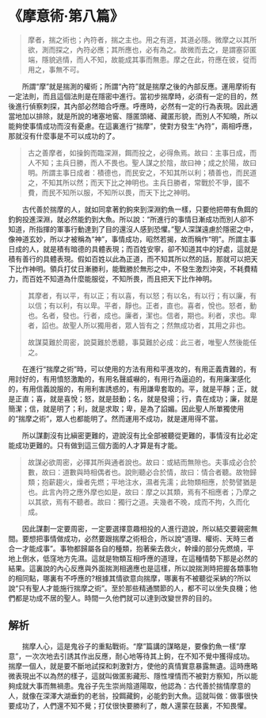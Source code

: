 # 《摩意術·第八篇》

> 摩者，揣之術也；內符者，揣之主也。用之有道，其道必隱。微摩之以其所欲，測而探之，內符必應；其所應也，必有為之。故微而去之，是謂塞窌匿端，隱貌逃情，而人不知，故能成其事而無患。摩之在此，符應在彼，從而用之，事無不可。

&emsp;&emsp;所謂“摩”就是揣測的權術；所謂“內符”就是揣摩之後的內部反應。運用摩術有一定法則，而且這個法則是在隱密中進行。當初步揣摩時，必須有一定的目的，然後進行偵察刺探，其內部必然暗合呼應。呼應時，必然有一定的行為表現。因此適當地加以排除，就是所說的堵塞地窖、隱匿頭緒、藏匿形貌，而別人不知曉，所以能夠使事情成功而沒有憂慮。在這裏進行“揣摩”，使對方發生“內符”，兩相呼應，那就沒有什麼事是不可以成功的了。

> 古之善摩者，如操鉤而臨深淵，餌而投之，必得魚焉。故曰：主事日成，而人不知；主兵日勝，而人不畏也。聖人謀之於陰，故曰神；成之於陽，故曰明。所謂主事日成者：積德也，而民安之，不知其所以利；積善也，而民道之，不知其所以然；而天下比之神明也。主兵日勝者，常戰於不爭，國不費，而民不知所以服，不知所以畏，而天下比之神明。

&emsp;&emsp;古代善於揣摩的人，就如同拿著釣鉤來到深淵釣魚一樣，只要他把帶有魚餌的釣鉤投進深淵，就必然能釣到大魚。所以說：“所進行的事情日漸成功而別人卻不知道，所指揮的軍事行動達到了目的還沒人感到恐懼。”聖人深謀遠慮於隱密之中，像神道玄妙，所以才被稱為“神”，事情成功，昭然若揭，故而稱作“明”。所謂主事日成的人，就是積有暗德的具體表現；而百姓安寧，卻不知道其中的好處，這就是積有善行的具體表現。假如百姓以此為正道，而不知其所以然的話，那就可以把天下比作神明。領兵打仗日漸勝利，能戰勝於無形之中，不發生激烈沖突，不耗費精力，而百姓不知道為什麼能服從，不知所畏，而且把天下比作神明。

> 其摩者，有以平，有以正；有以喜，有以怒；有以名，有以行；有以廉，有以信；有以利，有以卑。平者，靜也。正者，直也。喜者，悅也。怒者，動也。名者，發也。行者，成也。廉者，潔也。信者，期也。利者，求也。卑者，諂也。故聖人所以獨用者，眾人皆有之；然無成功者，其用之非也。
>
> 故謀莫難於周密，說莫難於悉聽，事莫難於必成：此三者，唯聖人然後能任之。

&emsp;&emsp;在進行“揣摩之術”時，可以使用的方法有用和平進攻的，有用正義責難的，有用討好的，有用憤怒激勵的，有用名聲威嚇的，有用行為逼迫的，有用廉潔感化的，有用信義說服的，有用利害誘惑的，有用謙卑套取的。平，就是平靜；正，就是正直；喜，就是喜悅；怒，就是鼓動；名，就是發揚；行，貴在成功；廉，就是簡潔；信，就是明了；利，就是求取；卑，是為了諂媚。因此聖人所單獨使用的“揣摩之術”，眾人也都能明了。然而運用不成功，就是運用得不當。

&emsp;&emsp;所以謀劃沒有比縝密更難的，遊說沒有比全部被聽從更難的，事情沒有比必定能成功更難的。只有做到這三個方面的人才算是有才能。

> 故謀必欲周密，必擇其所與通者說也。故曰：或結而無隙也。夫事成必合於數，故曰：道數與時相偶者也。說則聽必合於情，故曰：情合者聽。故物歸類；抱薪趨火，燥者先燃；平地注水，濕者先濡；此物類相應，於勢譬猶是也。此言內符之應外摩也如是，故曰：摩之以其類，焉有不相應者；乃摩之以其欲，焉有不聽者。故曰：獨行之道。夫幾者不晚，成而不拘，久而化成。

&emsp;&emsp;因此謀劃一定要周密，一定要選擇意趣相投的人進行遊說，所以結交要親密無間。要想把事情做成功，必然要跟揣摩之術相合，所以說“道理、權術、天時三者合一才能成事”。事物都歸屬各自的種類，抱著柴去救火，幹燥的部分先燃燒，平地上倒水，低窪地方先濕。這就是物類互相呼應的道理，在這種情勢下那是必然的結果。這裏說的內心反應與外面揣測相適應也是這樣，所以說揣測時把握各類事物的相同點，哪裏有不呼應的?根據其情欲意向揣摩，哪裏有不被聽從采納的?所以說“只有聖人才能施行揣摩之術”。至於那些精通關節的人，都不可以坐失良機；他們都是功成不居的聖人。時間一久他們就可以達到改變世界的目的。

## 解析

&emsp;&emsp;揣摩人心，這是鬼谷子的重點戰術。“摩”篇講的謀略是，要像釣魚一樣“摩意”，一次次地去引誘其作出反應，耐心地等待其上鉤，在不知不覺中獲得成功。揣摩一個人，就是要不斷地試探和刺激對方，使他的真情實意暴露無遺。這時應略微表現出不以為然的樣子，這就叫做匿影藏形、隱性埋情而不被對方察知，所以能夠成就大事而無禍患。鬼谷子先生崇尚陰道陽取，他認為：古代善於揣情摩意的人，就像在深澤大湖垂釣的老翁，投餌藏鉤，必能釣到大魚。這就叫做：做事很快要成功了，人們還不知不覺；打仗很快要勝利了，敵人還蒙在鼓裏，不知畏懼。
